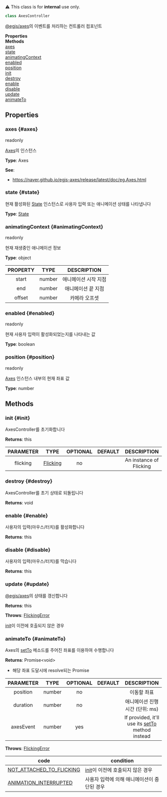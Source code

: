 
<div className="notification is-warning my-2">⚠️ This class is for <strong>internal</strong> use only.</div>

```ts
class AxesController
```
[@egjs/axes](https://naver#github#io/egjs-axes/)의 이벤트를 처리하는 컨트롤러 컴포넌트

<div className="container">
    <div className="row mb-2"><div className="col col--6"><strong>Properties</strong></div><div className="col col--6"><strong>Methods</strong></div></div>
    <div className="row"><div className="col col--6"><a href="#axes">axes</a><br/><a href="#state">state</a><br/><a href="#animatingContext">animatingContext</a><br/><a href="#enabled">enabled</a><br/><a href="#position">position</a></div><div className="col col--6"><a href="#init">init</a><br/><a href="#destroy">destroy</a><br/><a href="#enable">enable</a><br/><a href="#disable">disable</a><br/><a href="#update">update</a><br/><a href="#animateTo">animateTo</a></div></div>
  </div>



## Properties

### axes {#axes}

<div className="bulma-tags">

<span className="bulma-tag is-warning">readonly</span>


</div>

[Axes](https://naver#github#io/egjs-axes/release/latest/doc/eg#Axes#html)의 인스턴스

**Type**: Axes











**See**:
- https://naver.github.io/egjs-axes/release/latest/doc/eg.Axes.html




### state {#state}

<div className="bulma-tags">




</div>

현재 활성화된 [State](State) 인스턴스로 사용자 입력 또는 애니메이션 상태를 나타냅니다

**Type**: [State](State)
















### animatingContext {#animatingContext}

<div className="bulma-tags">

<span className="bulma-tag is-warning">readonly</span>


</div>

현재 재생중인 애니메이션 정보

**Type**: object








|PROPERTY|TYPE|DESCRIPTION|
|:---:|:---:|:---:|
|start|number|애니메이션 시작 지점|
|end|number|애니메이션 끝 지점|
|offset|number|카메라 오프셋|







### enabled {#enabled}

<div className="bulma-tags">

<span className="bulma-tag is-warning">readonly</span>


</div>

현재 사용자 입력이 활성화되었는지를 나타내는 값

**Type**: boolean
















### position {#position}

<div className="bulma-tags">

<span className="bulma-tag is-warning">readonly</span>


</div>

[Axes](https://naver#github#io/egjs-axes/release/latest/doc/eg#Axes#html) 인스턴스 내부의 현재 좌표 값

**Type**: number
















## Methods

### init {#init}

<div className="bulma-tags">




</div>

AxesController를 초기화합니다





**Returns**: this




|PARAMETER|TYPE|OPTIONAL|DEFAULT|DESCRIPTION|
|:---:|:---:|:---:|:---:|:---:|
|flicking|[Flicking](Flicking)|no||An instance of Flicking|








### destroy {#destroy}

<div className="bulma-tags">




</div>

AxesController를 초기 상태로 되돌립니다





**Returns**: void













### enable {#enable}

<div className="bulma-tags">




</div>

사용자의 입력(마우스/터치)를 활성화합니다





**Returns**: this













### disable {#disable}

<div className="bulma-tags">




</div>

사용자의 입력(마우스/터치)를 막습니다





**Returns**: this













### update {#update}

<div className="bulma-tags">




</div>

[@egjs/axes](https://naver#github#io/egjs-axes/)의 상태를 갱신합니다





**Returns**: this







**Throws**: [FlickingError](FlickingError)

[init](AxesController#init)이 이전에 호출되지 않은 경우





### animateTo {#animateTo}

<div className="bulma-tags">




</div>

Axes의 [setTo](https://naver#github#io/egjs-axes/release/latest/doc/eg#Axes#html#setTo) 메소드를 주어진 좌표를 이용하여 수행합니다





**Returns**: Promise&lt;void&gt;
- 해당 좌표 도달시에 resolve되는 Promise



|PARAMETER|TYPE|OPTIONAL|DEFAULT|DESCRIPTION|
|:---:|:---:|:---:|:---:|:---:|
|position|number|no||이동할 좌표|
|duration|number|no||애니메이션 진행 시간 (단위: ms)|
|axesEvent|number|yes||If provided, it'll use its [setTo](setTo) method instead|


**Throws**: [FlickingError](FlickingError)



|code|condition|
|---|---|
|[NOT_ATTACHED_TO_FLICKING](Constants#ERROR_CODE)|[init](Control#init)이 이전에 호출되지 않은 경우|
|[ANIMATION_INTERRUPTED](Constants#ERROR_CODE)|사용자 입력에 의해 애니메이션이 중단된 경우|








